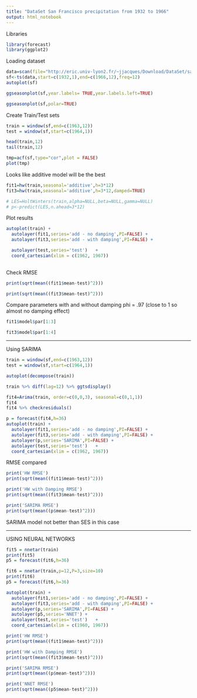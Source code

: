 ```yaml
---
title: "DataSet San Francisco precipitation from 1932 to 1966"
output: html_notebook
---
```


Libraries
```r
library(forecast)
library(ggplot2)
```

Loading dataset
```r
data=scan(file="http://eric.univ-lyon2.fr/~jjacques/Download/DataSet/sanfran.dat",skip=1)
sf<-ts(data,start=c(1932,1),end=c(1966,12),freq=12)
autoplot(sf)

```

```r
ggseasonplot(sf,year.labels= TRUE,year.labels.left=TRUE)
```

```r
ggseasonplot(sf,polar=TRUE)
```



Create Train/Test sets
```r
train = window(sf,end=c(1963,12))
test = window(sf,start=c(1964,1))

head(train,12)
tail(train,12)
```

```r

tmp=acf(sf,type="cor",plot = FALSE)
plot(tmp)

```



Looks like additive model will be the best
```r

fit1=hw(train,seasonal='additive',h=3*12)
fit3=hw(train,seasonal='additive',h=3*12,damped=TRUE)

# LES=HoltWinters(train,alpha=NULL,beta=NULL,gamma=NULL)
# p<-predict(LES,n.ahead=3*12)

```

Plot results
```r
autoplot(train) +
  autolayer(fit1,series='add - no damping',PI=FALSE) +
  autolayer(fit3,series='add - with damping',PI=FALSE) +

  autolayer(test,series='test')   + 
  coord_cartesian(xlim = c(1962, 1967))
  
```

Check RMSE
```r
print(sqrt(mean((fit1$mean-test)^2)))

print(sqrt(mean((fit3$mean-test)^2)))

```

Compare parameters with and without damping
phi = .97 (close to 1 so almost no damping effect)
```r
fit1$model$par[1:3]

fit3$model$par[1:4]

```


************************
Using SARIMA


```r
train = window(sf,end=c(1963,12))
test = window(sf,start=c(1964,1))
```

```r
autoplot(decompose(train))
```


```r
train %>% diff(lag=12) %>% ggtsdisplay()
```


```r
fit4=Arima(train, order=c(0,0,3), seasonal=c(0,1,1))
fit4
fit4 %>% checkresiduals()
```

```r
p = forecast(fit4,h=36)
autoplot(train) +
  autolayer(fit1,series='add - no damping',PI=FALSE) +
  autolayer(fit3,series='add - with damping',PI=FALSE) +
  autolayer(p,series='SARIMA',PI=FALSE) +
  autolayer(test,series='test')   + 
  coord_cartesian(xlim = c(1962, 1967))
```

RMSE compared
```r
print('HW RMSE')
print(sqrt(mean((fit1$mean-test)^2)))

print('HW with Damping RMSE')
print(sqrt(mean((fit3$mean-test)^2)))

print('SARIMA RMSE')
print(sqrt(mean((p$mean-test)^2)))

```

SARIMA model not better than SES in this case

******************************************************************

USING NEURAL NETWORKS

```r
fit5 = nnetar(train)
print(fit5)
p5 = forecast(fit6,h=36)
```

```r
fit6 = nnetar(train,p=12,P=3,size=10)
print(fit6)
p5 = forecast(fit6,h=36)
```

```r

autoplot(train) +
  autolayer(fit1,series='add - no damping',PI=FALSE) +
  autolayer(fit3,series='add - with damping',PI=FALSE) +
  autolayer(p,series='SARIMA',PI=FALSE) +
  autolayer(p5,series='NNET') +
  autolayer(test,series='test')   + 
  coord_cartesian(xlim = c(1960, 1967))


```

```r
print('HW RMSE')
print(sqrt(mean((fit1$mean-test)^2)))

print('HW with Damping RMSE')
print(sqrt(mean((fit3$mean-test)^2)))

print('SARIMA RMSE')
print(sqrt(mean((p$mean-test)^2)))

print('NNET RMSE')
print(sqrt(mean((p5$mean-test)^2)))
```

















